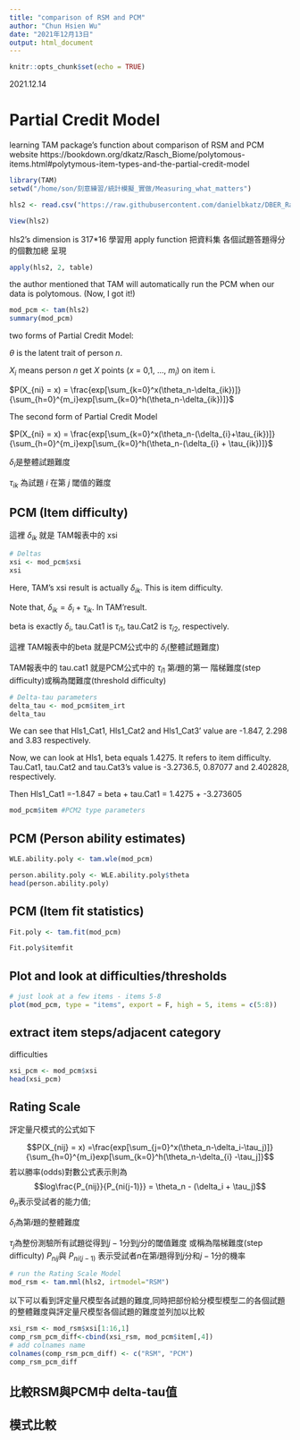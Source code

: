 ```yaml
---
title: "comparison of RSM and PCM"
author: "Chun Hsien Wu"
date: "2021年12月13日"
output: html_document
---
```


```r
knitr::opts_chunk$set(echo = TRUE)
```
2021.12.14

# Partial Credit Model
learning TAM package's function about comparison of RSM and PCM
 website https://bookdown.org/dkatz/Rasch_Biome/polytomous-items.html#polytymous-item-types-and-the-partial-credit-model
```r
library(TAM)
setwd("/home/son/刻意練習/統計模擬_實做/Measuring_what_matters")

hls2 <- read.csv("https://raw.githubusercontent.com/danielbkatz/DBER_Rasch-data/master/data/hls_poly_scale.csv")

View(hls2)
```
 hls2's dimension is 317*16
學習用 apply function 把資料集 各個試題答題得分的個數加總 呈現

```r
apply(hls2, 2, table)
```
the author mentioned that TAM will automatically run the PCM when our data is polytomous. (Now, I got it!)
```r
mod_pcm <- tam(hls2)
summary(mod_pcm)
```

two forms of Partial Credit Model: 

$\theta$ is the latent trait of person $n$.

$X_i$ means person $n$ get $X$ points ($x$ = 0,1, ..., $m_i$) on item i.

$P(X_{ni} = x) = \frac{exp[\sum_{k=0}^x(\theta_n-\delta_{ik})]}{\sum_{h=0}^{m_i}exp[\sum_{k=0}^h(\theta_n-\delta_{ik})]}$

The second form of Partial Credit Model

$P(X_{ni} = x) = \frac{exp[\sum_{k=0}^x(\theta_n-(\delta_{i}+\tau_{ik})]}{\sum_{h=0}^{m_i}exp[\sum_{k=0}^h(\theta_n-(\delta_{i} + \tau_{ik})]}$

$\delta_{i}$是整體試題難度

$\tau_{ik}$ 為試題 $i$ 在第 $j$ 閾值的難度

## PCM (Item difficulty)

這裡 $\delta_{ik}$ 就是 TAM報表中的 xsi
```r
# Deltas
xsi <- mod_pcm$xsi
xsi
```
Here, TAM's xsi result is actually $\delta_{ik}$. This is item difficulty.

Note that, $\delta_{ik}=\delta_{i}+\tau_{ik}$. In TAM'result.

beta is exactly $\delta_{i}$, tau.Cat1 is $\tau_{i1}$, tau.Cat2 is $\tau_{i2}$, respectively.

這裡  TAM報表中的beta 就是PCM公式中的 $\delta_i$(整體試題難度)

TAM報表中的 tau.cat1 就是PCM公式中的 $\tau_{i1}$ 第$i$題的第一 階梯難度(step difficulty)或稱為閾難度(threshold difficulty)
```r
# Delta-tau parameters
delta_tau <- mod_pcm$item_irt
delta_tau
```

We can see that Hls1_Cat1, Hls1_Cat2 and Hls1_Cat3' value are -1.847, 2.298 and 3.83 respectively.

Now, we can look at Hls1, beta equals 1.4275. It refers to item difficulty. Tau.Cat1, tau.Cat2 and tau.Cat3's value is -3.2736.5, 0.87077 and 2.402828, respectively.

Then Hls1_Cat1 =-1.847 = beta + tau.Cat1 = 1.4275 + -3.273605
```r
mod_pcm$item #PCM2 type parameters
```
## PCM (Person ability estimates)
```r
WLE.ability.poly <- tam.wle(mod_pcm)
```

```r
person.ability.poly <- WLE.ability.poly$theta
head(person.ability.poly)
```

## PCM (Item fit statistics)
```r
Fit.poly <- tam.fit(mod_pcm)
```
```r
Fit.poly$itemfit
```
## Plot and look at difficulties/thresholds
```r
# just look at a few items - items 5-8
plot(mod_pcm, type = "items", export = F, high = 5, items = c(5:8))
```
## extract item steps/adjacent category 
difficulties
```r
xsi_pcm <- mod_pcm$xsi
head(xsi_pcm)
```
## Rating Scale 
評定量尺模式的公式如下

$$P(X_{nij} = x) =\frac{exp[\sum_{j=0}^x(\theta_n-\delta_i-\tau_j)]}{\sum_{h=0}^{m_i}exp[\sum_{k=0}^h(\theta_n-\delta_{i} -\tau_j]}$$
若以勝率(odds)對數公式表示則為
$$log\frac{P_{nij}}{P_{ni(j-1)}} = \theta_n - (\delta_i + \tau_j)$$
$\theta_n$表示受試者的能力值;

$\delta_i$為第$i$題的整體難度

$\tau_j$為整份測驗所有試題從得到$j-1$分到$j$分的閾值難度 或稱為階梯難度(step difficulty)
  $P_{nij}$與 $P_{ni(j-1)}$ 表示受試者$n$在第$i$題得到$j$分和$j-1$分的機率

```r
# run the Rating Scale Model
mod_rsm <- tam.mml(hls2, irtmodel="RSM")
```

以下可以看到評定量尺模型各試題的難度,同時把部份給分模型模型二的各個試題的整體難度與評定量尺模型各個試題的難度並列加以比較

```r
xsi_rsm <- mod_rsm$xsi[1:16,1]
comp_rsm_pcm_diff<-cbind(xsi_rsm, mod_pcm$item[,4])
# add colnames name
colnames(comp_rsm_pcm_diff) <- c("RSM", "PCM")
comp_rsm_pcm_diff
```
## 比較RSM與PCM中 delta-tau值

## 模式比較
